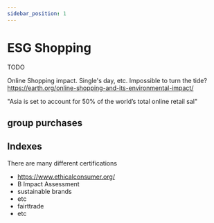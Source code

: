 ```yaml
---
sidebar_position: 1
---
```



# ESG Shopping

TODO

Online Shopping impact. Single's day, etc. Impossible to turn the tide?
https://earth.org/online-shopping-and-its-environmental-impact/


"Asia is set to account for 50% of the world’s total online retail sal"


## group purchases 


## Indexes

There are many different certifications

- https://www.ethicalconsumer.org/
- B Impact Assessment
- sustainable brands
- etc
- fairttrade
- etc